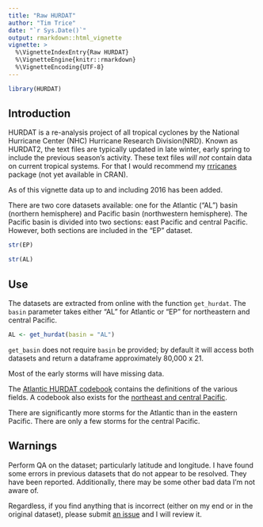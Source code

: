 ```yaml
---
title: "Raw HURDAT"
author: "Tim Trice"
date: "`r Sys.Date()`"
output: rmarkdown::html_vignette
vignette: >
  %\VignetteIndexEntry{Raw HURDAT}
  %\VignetteEngine{knitr::rmarkdown}
  %\VignetteEncoding{UTF-8}
---
```


```r
library(HURDAT)
```

## Introduction

HURDAT is a re-analysis project of all tropical cyclones by the National Hurricane Center (NHC) Hurricane Research Division(NRD). Known as HURDAT2, the text files are typically updated in late winter, early spring to include the previous season's activity. These text files *will not* contain data on current tropical systems. For that I would recommend my [rrricanes](https://github.com/ropensci/rrricanes) package (not yet available in CRAN). 

As of this vignette data up to and including 2016 has been added.

There are two core datasets available: one for the Atlantic ("AL") basin (northern hemisphere) and Pacific basin (northwestern hemisphere). The Pacific basin is divided into two sections: east Pacific and central Pacific. However, both sections are included in the "EP" dataset.

```r
str(EP)
```

```r
str(AL)
```

## Use

The datasets are extracted from online with the function `get_hurdat`. The `basin` parameter takes either "AL" for Atlantic or "EP" for northeastern and central Pacific.

```r
AL <- get_hurdat(basin = "AL")
```

`get_basin` does not require `basin` be provided; by default it will access both datasets and return a dataframe approximately 80,000 x 21. 

Most of the early storms will have missing data.

The [Atlantic HURDAT codebook](https://www.nhc.noaa.gov/data/hurdat/hurdat2-format-atlantic.pdf) contains the definitions of the various fields. A codebook also exists for the [northeast and central Pacific](https://www.nhc.noaa.gov/data/hurdat/hurdat2-format-nencpac.pdf).

There are significantly more storms for the Atlantic than in the eastern Pacific. There are only a few storms for the central Pacific. 

## Warnings

Perform QA on the dataset; particularly latitude and longitude. I have found some errors in previous datasets that do not appear to be resolved. They have been reported. Additionally, there may be some other bad data I'm not aware of.

Regardless, if you find anything that is incorrect (either on my end or in the original dataset), please submit [an issue](https://github.com/timtrice/HURDAT/issues) and I will review it. 

